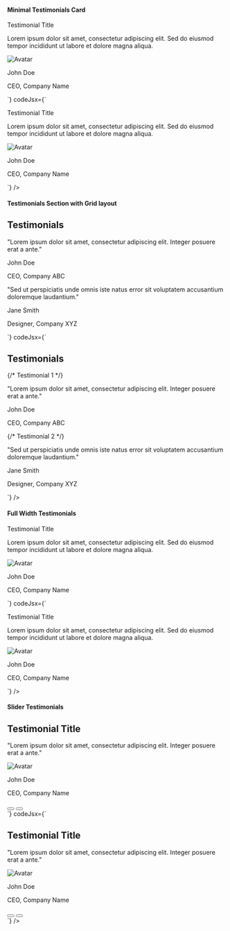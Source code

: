 ---
---


#### Minimal Testimonials Card
<Preview>
<MinimalCardTestimonial />
</Preview>
 <CodeBlock
      codeHtml={`<div class="py-8">
  <div class="mx-auto max-w-md px-4">
    <div class="overflow-hidden rounded-lg border border-gray-300 bg-white">
      <div class="p-6">
        <p class="text-lg font-semibold">Testimonial Title</p>
        <p class="mt-2 text-gray-600">Lorem ipsum dolor sit amet, consectetur adipiscing elit. Sed do eiusmod tempor incididunt ut labore et dolore magna aliqua.</p>
        <div class="mt-4 flex items-center">
          <img src="https://source.unsplash.com/random/100x100?face" alt="Avatar" class="mr-4 h-10 w-10 rounded-full" />
          <div>
            <p class="font-semibold">John Doe</p>
            <p class="text-sm text-gray-500">CEO, Company Name</p>
          </div>
        </div>
      </div>
    </div>
  </div>
</div>`}
codeJsx={`<div className="py-8">
  <div className="mx-auto max-w-md px-4">
    <div className="overflow-hidden rounded-lg border border-gray-300 bg-white">
      <div className="p-6">
        <p className="text-lg font-semibold">Testimonial Title</p>
        <p className="mt-2 text-gray-600">Lorem ipsum dolor sit amet, consectetur adipiscing elit. Sed do eiusmod tempor incididunt ut labore et dolore magna aliqua.</p>
        <div className="mt-4 flex items-center">
          <img src="https://source.unsplash.com/random/100x100?face" alt="Avatar" className="mr-4 h-10 w-10 rounded-full" />
          <div>
            <p className="font-semibold">John Doe</p>
            <p className="text-sm text-gray-500">CEO, Company Name</p>
          </div>
        </div>
      </div>
    </div>
  </div>
</div>`}
    />

#### Testimonials Section with Grid layout
<Preview>
<TestimonialSectionwithGridlayout />
</Preview>
 <CodeBlock
      codeHtml={`<div class="bg-gray-100 py-12">
  <div class="mx-auto max-w-4xl px-4 sm:px-6 lg:px-8">
    <h2 class="mb-8 text-center text-3xl font-bold text-gray-800">Testimonials</h2>
    <div class="grid grid-cols-1 gap-8 sm:grid-cols-2 lg:grid-cols-3">
      <!-- Testimonial 1 -->
      <div class="rounded-lg bg-white p-6">
        <p class="mb-4 text-gray-600">"Lorem ipsum dolor sit amet, consectetur adipiscing elit. Integer posuere erat a ante."</p>
        <p class="font-semibold text-gray-800">John Doe</p>
        <p class="text-gray-500">CEO, Company ABC</p>
      </div>
      <!-- Testimonial 2 -->
      <div class="rounded-lg bg-white p-6">
        <p class="mb-4 text-gray-600">"Sed ut perspiciatis unde omnis iste natus error sit voluptatem accusantium doloremque laudantium."</p>
        <p class="font-semibold text-gray-800">Jane Smith</p>
        <p class="text-gray-500">Designer, Company XYZ</p>
      </div>
    </div>
  </div>
</div>`}
codeJsx={`<div className="bg-gray-100 py-12">
  <div className="mx-auto max-w-4xl px-4 sm:px-6 lg:px-8">
    <h2 className="mb-8 text-center text-3xl font-bold text-gray-800">Testimonials</h2>
    <div className="grid grid-cols-1 gap-8 sm:grid-cols-2 lg:grid-cols-3">
      {/* Testimonial 1 */}
      <div className="rounded-lg bg-white p-6">
        <p className="mb-4 text-gray-600">"Lorem ipsum dolor sit amet, consectetur adipiscing elit. Integer posuere erat a ante."</p>
        <p className="font-semibold text-gray-800">John Doe</p>
        <p className="text-gray-500">CEO, Company ABC</p>
      </div>
      {/* Testimonial 2 */}
      <div className="rounded-lg bg-white p-6">
        <p className="mb-4 text-gray-600">"Sed ut perspiciatis unde omnis iste natus error sit voluptatem accusantium doloremque laudantium."</p>
        <p className="font-semibold text-gray-800">Jane Smith</p>
        <p className="text-gray-500">Designer, Company XYZ</p>
      </div>
    </div>
  </div>
</div>`}
    />

#### Full Width Testimonials
<Preview>
<FullWidthTestimonial />
</Preview>
 <CodeBlock
      codeHtml={`<div class="bg-gray-100 py-8">
  <div class="mx-auto max-w-4xl px-4">
    <div class="overflow-hidden rounded-lg bg-white">
      <div class="p-8">
        <p class="text-xl font-semibold">Testimonial Title</p>
        <p class="mt-2 text-gray-600">Lorem ipsum dolor sit amet, consectetur adipiscing elit. Sed do eiusmod tempor incididunt ut labore et dolore magna aliqua.</p>
        <div class="mt-4 flex items-center">
          <img src="https://source.unsplash.com/random/100x100?face" alt="Avatar" class="mr-4 h-10 w-10 rounded-full" />
          <div>
            <p class="font-semibold">John Doe</p>
            <p class="text-sm text-gray-500">CEO, Company Name</p>
          </div>
        </div>
      </div>
    </div>
  </div>
</div>`}
codeJsx={`<div className="bg-gray-100 py-8">
  <div className="mx-auto max-w-4xl px-4">
    <div className="overflow-hidden rounded-lg bg-white">
      <div className="p-8">
        <p className="text-xl font-semibold">Testimonial Title</p>
        <p className="mt-2 text-gray-600">Lorem ipsum dolor sit amet, consectetur adipiscing elit. Sed do eiusmod tempor incididunt ut labore et dolore magna aliqua.</p>
        <div className="mt-4 flex items-center">
          <img src="https://source.unsplash.com/random/100x100?face" alt="Avatar" className="mr-4 h-10 w-10 rounded-full" />
          <div>
            <p className="font-semibold">John Doe</p>
            <p className="text-sm text-gray-500">CEO, Company Name</p>
          </div>
        </div>
      </div>
    </div>
  </div>
</div>`}
    />

#### Slider Testimonials
<Preview>
<SliderTestimonial />
</Preview>
 <CodeBlock
      codeHtml={`<div class="bg-gray-100 py-12">
  <div class="mx-auto max-w-4xl px-4 sm:px-6 lg:px-8">
    <div class="relative">
      <div class="overflow-hidden rounded-lg bg-white">
        <div class="px-6 py-8">
          <h2 class="mb-4 text-xl font-semibold text-gray-800">Testimonial Title</h2>
          <p class="mb-4 text-gray-600">"Lorem ipsum dolor sit amet, consectetur adipiscing elit. Integer posuere erat a ante."</p>
          <div class="mb-4 flex items-center">
            <img src="https://source.unsplash.com/random/100x100?face" alt="Avatar" class="mr-4 h-10 w-10 rounded-full" />
            <div>
              <p class="font-semibold">John Doe</p>
              <p class="text-sm text-gray-500">CEO, Company Name</p>
            </div>
          </div>
        </div>
      </div>
    </div>
    <div class="mt-5 flex gap-2">
      <button class="rounded-full bg-purple-200 p-2 font-bold text-purple-500">
        <svg xmlns="http://www.w3.org/2000/svg" fill="none" viewBox="0 0 24 24" stroke-width="1.5" stroke="currentColor" class="h-6 w-6 pr-0.5">
          <path stroke-linecap="round" stroke-linejoin="round" d="M15.75 19.5 8.25 12l7.5-7.5" />
        </svg>
      </button>
      <button class="rounded-full bg-purple-200 p-2 font-bold text-purple-500">
        <svg xmlns="http://www.w3.org/2000/svg" fill="none" viewBox="0 0 24 24" stroke-width="1.5" stroke="currentColor" class="ml-0.5 h-6 w-6">
          <path stroke-linecap="round" stroke-linejoin="round" d="m8.25 4.5 7.5 7.5-7.5 7.5" />
        </svg>
      </button>
    </div>
  </div>
</div>`}
codeJsx={`<div className="bg-gray-100 py-12">
  <div className="mx-auto max-w-4xl px-4 sm:px-6 lg:px-8">
    <div className="relative">
      <div className="overflow-hidden rounded-lg bg-white">
        <div className="px-6 py-8">
          <h2 className="mb-4 text-xl font-semibold text-gray-800">Testimonial Title</h2>
          <p className="mb-4 text-gray-600">"Lorem ipsum dolor sit amet, consectetur adipiscing elit. Integer posuere erat a ante."</p>
          <div className="mb-4 flex items-center">
            <img src="https://source.unsplash.com/random/100x100?face" alt="Avatar" className="mr-4 h-10 w-10 rounded-full" />
            <div>
              <p className="font-semibold">John Doe</p>
              <p className="text-sm text-gray-500">CEO, Company Name</p>
            </div>
          </div>
        </div>
      </div>
    </div>
    <div className="mt-5 flex gap-2">
      <button className="rounded-full bg-purple-200 p-2 font-bold text-purple-500">
        <svg xmlns="http://www.w3.org/2000/svg" fill="none" viewBox="0 0 24 24" strokeWidth="1.5" stroke="currentColor" className="h-6 w-6 pr-0.5">
          <path strokeLinecap="round" strokeLinejoin="round" d="M15.75 19.5 8.25 12l7.5-7.5" />
        </svg>
      </button>
      <button className="rounded-full bg-purple-200 p-2 font-bold text-purple-500">
        <svg xmlns="http://www.w3.org/2000/svg" fill="none" viewBox="0 0 24 24" strokeWidth="1.5" stroke="currentColor" className="ml-0.5 h-6 w-6">
          <path strokeLinecap="round" strokeLinejoin="round" d="m8.25 4.5 7.5 7.5-7.5 7.5" />
        </svg>
      </button>
    </div>
  </div>
</div>`}
    />
